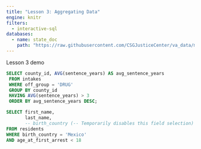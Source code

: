 ```yaml
---
title: "Lesson 3: Aggregating Data"
engine: knitr
filters:
  - interactive-sql
databases:
  - name: state_doc
    path: "https://raw.githubusercontent.com/CSGJusticeCenter/va_data/main/courses/intro_sql/state_doc.db"  
---
```


Lesson 3 demo

```.sql
SELECT county_id, AVG(sentence_years) AS avg_sentence_years 
 FROM intakes 
 WHERE off_group = 'DRUG'
 GROUP BY county_id 
 HAVING AVG(sentence_years) > 3
 ORDER BY avg_sentence_years DESC; 
```

```.sql
SELECT first_name, 
       last_name,
       -- birth_country (-- Temporarily disables this field selection)
FROM residents
WHERE birth_country = 'Mexico'
AND age_at_first_arrest < 18
```



